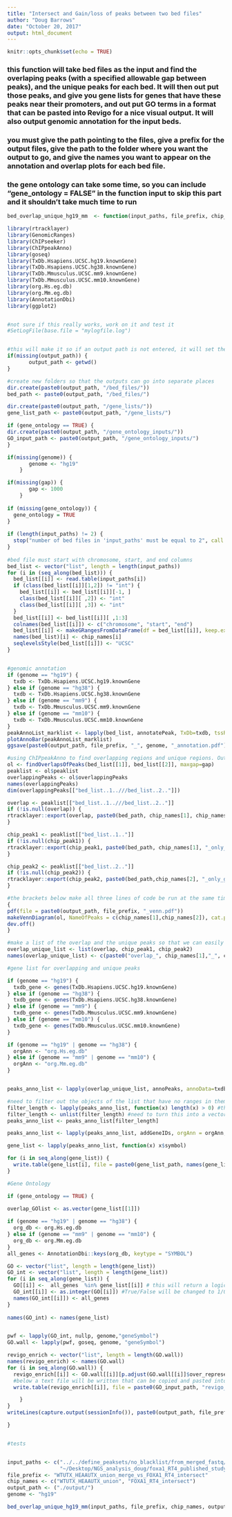 ```yaml
---
title: "Intersect and Gain/loss of peaks between two bed files"
author: "Doug Barrows"
date: "October 20, 2017"
output: html_document
---
```


```r
knitr::opts_chunk$set(echo = TRUE)
```

### this function will take bed files as the input and find the overlaping peaks (with a specified allowable gap between peaks), and the unique peaks for each bed. It will then out put those peaks, and give you gene lists for genes that have these peaks near their promoters, and out put GO terms in a format that can be pasted into Revigo for a nice visual output. It will also output genomic annotation for the input beds.

### you must give the path pointing to the files, give a prefix for the output files, give the path to the folder where you want the output to go, and give the names you want to appear on the annotation and overlap plots for each bed file.

### the gene ontology can take some time, so you can include "gene_ontology = FALSE" in the function input to skip this part and it shouldn't take much time to run

```r

bed_overlap_unique_hg19_mm  <- function(input_paths, file_prefix, chip_names, output_path, genome, gap, gene_ontology) {

library(rtracklayer)
library(GenomicRanges)
library(ChIPseeker)
library(ChIPpeakAnno)
library(goseq)
library(TxDb.Hsapiens.UCSC.hg19.knownGene)
library(TxDb.Hsapiens.UCSC.hg38.knownGene)
library(TxDb.Mmusculus.UCSC.mm9.knownGene)
library(TxDb.Mmusculus.UCSC.mm10.knownGene)
library(org.Hs.eg.db)
library(org.Mm.eg.db)
library(AnnotationDbi)
library(ggplot2)


#not sure if this really works, work on it and test it
#SetLogFile(base.file = "mylogfile.log")


#this will make it so if an output path is not entered, it will set the path to NULL and files will be saved in the directory in which this R Markdown file exists
if(missing(output_path)) {
       output_path <- getwd()
} 

#create new folders so that the outputs can go into separate places
dir.create(paste0(output_path, "/bed_files/"))
bed_path <- paste0(output_path, "/bed_files/")

dir.create(paste0(output_path, "/gene_lists/"))
gene_list_path <- paste0(output_path, "/gene_lists/")

if (gene_ontology == TRUE) {
dir.create(paste0(output_path, "/gene_ontology_inputs/"))
GO_input_path <- paste0(output_path, "/gene_ontology_inputs/")
}

if(missing(genome)) {
       genome <- "hg19"
    } 

if(missing(gap)) {
       gap <- 1000
    }
  
if (missing(gene_ontology)) {
  gene_ontology = TRUE
}
  
if (length(input_paths) != 2) {
  stop("number of bed files in 'input_paths' must be equal to 2", call. = FALSE)
}
  
#bed file must start with chromosome, start, and end columns
bed_list <- vector("list", length = length(input_paths)) 
for (i in (seq_along(bed_list))) {
  bed_list[[i]] <- read.table(input_paths[i])
  if (class(bed_list[[i]][1,2]) != "int") {
    bed_list[[i]] <- bed_list[[i]][-1, ]
    class(bed_list[[i]][ ,2]) <- "int"
    class(bed_list[[i]][ ,3]) <- "int"
  }
  bed_list[[i]] <- bed_list[[i]][ ,1:3]
  colnames(bed_list[[i]]) <- c("chromosome", "start", "end")
  bed_list[[i]] <- makeGRangesFromDataFrame(df = bed_list[[i]], keep.extra.columns = TRUE, seqnames.field = "chromosome", start.field = "start", end.field = "end")
  names(bed_list)[i] <- chip_names[i]
  seqlevelsStyle(bed_list[[i]]) <- "UCSC"
}


#genomic annotation
if (genome == "hg19") {
  txdb <- TxDb.Hsapiens.UCSC.hg19.knownGene
} else if (genome == "hg38") {
  txdb <- TxDb.Hsapiens.UCSC.hg38.knownGene
} else if (genome == "mm9") {
  txdb <- TxDb.Mmusculus.UCSC.mm9.knownGene
} else if (genome == "mm10") {
  txdb <- TxDb.Mmusculus.UCSC.mm10.knownGene 
}
peakAnnoList_marklist <- lapply(bed_list, annotatePeak, TxDb=txdb, tssRegion=c(-5000, 3000), verbose=FALSE)
plotAnnoBar(peakAnnoList_marklist)
ggsave(paste0(output_path, file_prefix, "_", genome, "_annotation.pdf"), device = "pdf", height = 5, width = 7)

#using ChIPpeakAnno to find overlapping regions and unique regions. Outputs bed files for overlap and unique peaks, and also a venn diagram. The output of "findOverlapsOfPeaks" will return a big object that has various merged and unmerged peak objects. I will extract the overlap and the unique peaks for each ChIP below. 
ol <- findOverlapsOfPeaks(bed_list[[1]], bed_list[[2]], maxgap=gap)
peaklist <- ol$peaklist
overlappingPeaks <- ol$overlappingPeaks
names(overlappingPeaks) 
dim(overlappingPeaks[["bed_list..1..///bed_list..2.."]])

overlap <- peaklist[["bed_list..1..///bed_list..2.."]]
if (!is.null(overlap)) {
rtracklayer::export(overlap, paste0(bed_path, chip_names[1], chip_names[2], "_overlap_gap", gap, ".bed"))
}

chip_peak1 <- peaklist[["bed_list..1.."]]
if (!is.null(chip_peak1)) {
rtracklayer::export(chip_peak1, paste0(bed_path, chip_names[1], "_only_gap", gap, ".bed"))
}

chip_peak2 <- peaklist[["bed_list..2.."]]
if (!is.null(chip_peak2)) {
rtracklayer::export(chip_peak2, paste0(bed_path,chip_names[2], "_only_gap", gap, ".bed"))
}

#the brackets below make all three lines of code be run at the same time
{
pdf(file = paste0(output_path, file_prefix, "_venn.pdf"))
makeVennDiagram(ol, NameOfPeaks = c(chip_names[1],chip_names[2]), cat.pos = 0)
dev.off()
}

#make a list of the overlap and the unique peaks so that we can easily apply functions to them below. As we will see, there is potential for removing one of these if it is empty, so will add names so these can carry  through and be used for file names
overlap_unique_list <- list(overlap, chip_peak1, chip_peak2)
names(overlap_unique_list) <- c(paste0("overlap_", chip_names[1],"_", chip_names[2]), paste0(chip_names[1], "_only"), paste0(chip_names[2], "_only"))

#gene list for overlapping and unique peaks

if (genome == "hg19") {
  txdb_gene <- genes(TxDb.Hsapiens.UCSC.hg19.knownGene) 
} else if (genome == "hg38") {
  txdb_gene <- genes(TxDb.Hsapiens.UCSC.hg38.knownGene)
} else if (genome == "mm9") {
  txdb_gene <- genes(TxDb.Mmusculus.UCSC.mm9.knownGene) 
} else if (genome == "mm10") {
  txdb_gene <- genes(TxDb.Mmusculus.UCSC.mm10.knownGene) 
}

if (genome == "hg19" | genome == "hg38") {
  orgAnn <- "org.Hs.eg.db"
} else if (genome == "mm9" | genome == "mm10") {
  orgAnn <- "org.Mm.eg.db"
}


peaks_anno_list <- lapply(overlap_unique_list, annoPeaks, annoData=txdb_gene, bindingType = "startSite", bindingRegion = c(-5000, 3000), ignore.peak.strand = TRUE)

#need to filter out the objects of the list that have no ranges in them because the addGeneIDs function below will throw an error if this is the case. 
filter_length <- lapply(peaks_anno_list, function(x) length(x) > 0) #this will create a simple list that gives either true or false depending on whether an element is empty, then I can use this to subset the original list
filter_length <- unlist(filter_length) #need to turn this into a vector by unlisting to use it to subset.
peaks_anno_list <- peaks_anno_list[filter_length]

peaks_anno_list <- lapply(peaks_anno_list, addGeneIDs, orgAnn = orgAnn, feature_id_type="entrez_id", IDs2Add="symbol")

gene_list <- lapply(peaks_anno_list, function(x) x$symbol)

for (i in seq_along(gene_list)) {
  write.table(gene_list[i], file = paste0(gene_list_path, names(gene_list)[i], ".txt"), row.names = FALSE, quote = FALSE)
}

#Gene Ontology

if (gene_ontology == TRUE) {
  
overlap_GOlist <- as.vector(gene_list[[1]])

if (genome == "hg19" | genome == "hg38") {
  org_db <- org.Hs.eg.db
} else if (genome == "mm9" | genome == "mm10") {
  org_db <- org.Mm.eg.db
}
all_genes <- AnnotationDbi::keys(org_db, keytype = "SYMBOL")

GO <- vector("list", length = length(gene_list))
GO_int <- vector("list", length = length(gene_list))
for (i in seq_along(gene_list)) {
  GO[[i]] <-  all_genes  %in% gene_list[[i]] # this will return a logical vector with the genes being upregulated in both clones being "True" 
  GO_int[[i]] <- as.integer(GO[[i]]) #True/False will be changed to 1/0
  names(GO_int[[i]]) <- all_genes
}
 
names(GO_int) <- names(gene_list)


pwf <- lapply(GO_int, nullp, genome,"geneSymbol")
GO.wall <- lapply(pwf, goseq, genome, "geneSymbol")

revigo_enrich <- vector("list", length = length(GO.wall))
names(revigo_enrich) <- names(GO.wall)
for (i in seq_along(GO.wall)) {
  revigo_enrich[[i]] <- GO.wall[[i]][p.adjust(GO.wall[[i]]$over_represented_pvalue, method="BH")<.05, c(1,2)] #sets cutoff for p-value and only returns names of GO categories that pass threshold. Also only returns first two columns, to be inputted into REVIGO
  #below a text file will be written that can be copied and pasted into REVIGO to get some pretty good outputs for GO analysis
  write.table(revigo_enrich[[i]], file = paste0(GO_input_path, "revigo_", names(revigo_enrich[i]),".txt"), row.names = FALSE, quote = FALSE)

    }
}
writeLines(capture.output(sessionInfo()), paste0(output_path, file_prefix, "_sessioninfo.txt"))

}


#tests


input_paths <- c("../../define_peaksets/no_blacklist/from_merged_fastq/WT_HEAA_union_merge_EVremove_noBL.bed",
                 "~/Desktop/NGS_analysis_doug/foxa1_RT4_published_study/FOXA1_RT4_ChIP/FOXA1_rep1_rep2_overlap.bed")
file_prefix <- "WTUTX_HEAAUTX_union_merge_vs_FOXA1_RT4_intersect"
chip_names <- c("WTUTX_HEAAUTX_union", "FOXA1_RT4_intersect")
output_path <- ("./output/")
genome <- "hg19"

bed_overlap_unique_hg19_mm(input_paths, file_prefix, chip_names, output_path, genome, gene_ontology = FALSE)




```
